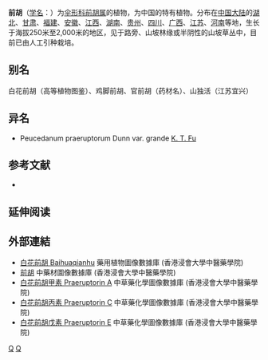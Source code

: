 {{NoteTA|G1=LS}}
{{Speciesbox 
| genus = Peucedanum
| species = praeruptorum
| authority = Dunn
}}

'''前胡'''（[[学名|学名]]：{{lang|la|''Peucedanum praeruptorum''}}）为[[伞形科|伞形科]][[前胡属|前胡属]]的植物，为中国的特有植物。分布在[[中国大陆|中国大陆]]的[[湖北|湖北]]、[[甘肃|甘肃]]、[[福建|福建]]、[[安徽|安徽]]、[[江西|江西]]、[[湖南|湖南]]、[[贵州|贵州]]、[[四川|四川]]、[[广西|广西]]、[[江苏|江苏]]、[[河南|河南]]等地，生长于海拔250米至2,000米的地区，见于路旁、山坡林缘或半阴性的山坡草丛中，目前已由人工引种栽培。

== 别名 ==
白花前胡（高等植物图鉴）、鸡脚前胡、官前胡（药材名）、山独活（江苏宜兴）

== 异名 ==
* Peucedanum praeruptorum Dunn var. grande [[傅坤俊|K. T. Fu]]

== 参考文献 ==
<div class="references-small">
* {{cite web| url =http://www.bioinfo.cn/db05/KmzwSpecies.php?action=view&id=22986| title =前胡| work =《中国高等植物数据库全库》| publisher =中国科学院微生物研究所| author =昆明植物研究所| accessdate =2009-02-25| deadurl =yes| archiveurl =https://web.archive.org/web/20160305092840/http://www.bioinfo.cn/db05/KmzwSpecies.php?action=view&id=22986| archivedate =2016-03-05}}
</div>

== 延伸阅读 ==
{{Wikisource further reading}}

==外部連結==
* [http://libproject.hkbu.edu.hk/was40/detail?lang=ch&channelid=1288&searchword=herb_id=D00112 白花前胡 Baihuaqianhu] {{Wayback|url=http://libproject.hkbu.edu.hk/was40/detail?lang=ch&channelid=1288&searchword=herb_id=D00112 |date=20131005002153 }} 藥用植物圖像數據庫 (香港浸會大學中醫藥學院) {{zh}}{{en}}
*[https://sys01.lib.hkbu.edu.hk/cmed/mmid/detail.php?pid=B00093 前胡] 中藥材圖像數據庫  (香港浸會大學中醫藥學院) {{zh}}{{en}} 
* [http://libproject.hkbu.edu.hk/was40/detail?channelid=22253&lang=cht&searchword=code=P00035 白花前胡甲素 Praeruptorin A] {{Wayback|url=http://libproject.hkbu.edu.hk/was40/detail?channelid=22253&lang=cht&searchword=code=P00035 |date=20160304194917 }} 中草藥化學圖像數據庫 (香港浸會大學中醫藥學院) {{zh}}{{en}}
* [http://libproject.hkbu.edu.hk/was40/detail?channelid=22253&lang=cht&searchword=code=P00036 白花前胡丙素 Praeruptorin C] {{Wayback|url=http://libproject.hkbu.edu.hk/was40/detail?channelid=22253&lang=cht&searchword=code=P00036 |date=20160304100601 }} 中草藥化學圖像數據庫 (香港浸會大學中醫藥學院) {{zh}}{{en}}
* [http://libproject.hkbu.edu.hk/was40/detail?channelid=22253&lang=cht&searchword=code=P00038 白花前胡戊素 Praeruptorin E] {{Wayback|url=http://libproject.hkbu.edu.hk/was40/detail?channelid=22253&lang=cht&searchword=code=P00038 |date=20160304193551 }} 中草藥化學圖像數據庫 (香港浸會大學中醫藥學院) {{zh}}{{en}}
{{Taxonbar|from=Q10898992}}

[[Category:前胡属|Q]]
[[Category:中國特有植物|Q]]